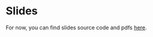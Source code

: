 # Slides

For now, you can find slides source code and pdfs [here](https://github.com/nickmvincent/cmpt419_fall2025/tree/main/slides).